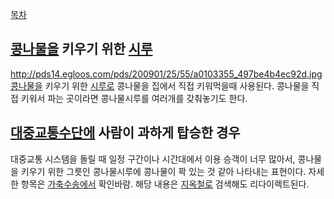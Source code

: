 [[목차]]

== [[콩나물]]을 키우기 위한 [[시루]] ==
http://pds14.egloos.com/pds/200901/25/55/a0103355_497be4b4ec92d.jpg
[[콩나물]]을 키우기 위한 [[시루]]로 콩나물을 집에서 직접 키워먹을때 사용된다. 콩나물을 직접 키워서 파는 곳이라면 콩나물시루를 여러개를 갖춰놓기도 한다.

== [[대중교통]]수단에 사람이 과하게 탑승한 경우 ==
대중교통 시스템을 돌릴 때 일정 구간이나 시간대에서 이용 승객이 너무 많아서, 콩나물을 키우기 위한 그릇인 콩나물시루에 콩나물이 꽉 있는 것 같아 나타내는 표현이다. 자세한 항목은 [[가축수송]]에서 확인바람. 해당 내용은 [[지옥철]]로 검색해도 리다이렉트된다.

